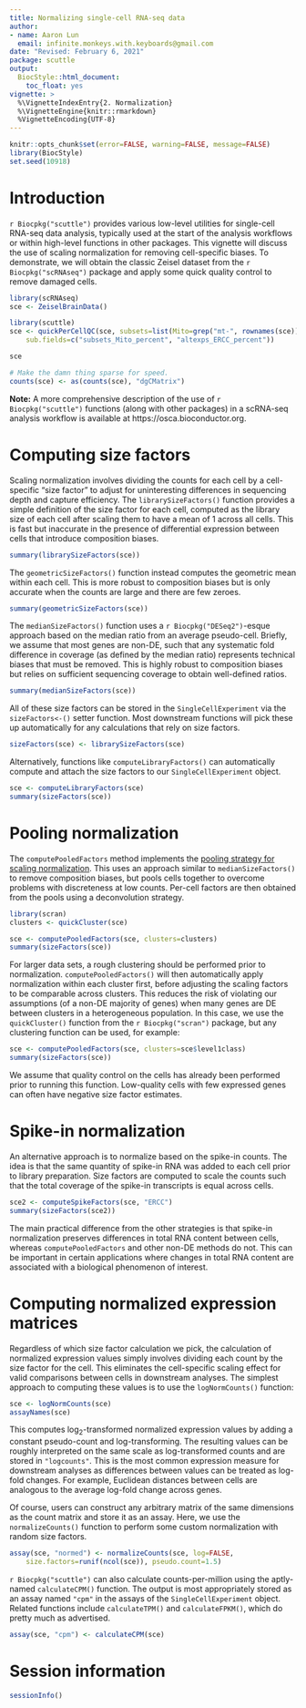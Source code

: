 ```yaml
---
title: Normalizing single-cell RNA-seq data
author:
- name: Aaron Lun
  email: infinite.monkeys.with.keyboards@gmail.com
date: "Revised: February 6, 2021"
package: scuttle 
output:
  BiocStyle::html_document:
    toc_float: yes
vignette: >
  %\VignetteIndexEntry{2. Normalization}
  %\VignetteEngine{knitr::rmarkdown}
  %VignetteEncoding{UTF-8}
---
```


```r
knitr::opts_chunk$set(error=FALSE, warning=FALSE, message=FALSE)
library(BiocStyle)
set.seed(10918)
```

# Introduction

`r Biocpkg("scuttle")` provides various low-level utilities for single-cell RNA-seq data analysis,
typically used at the start of the analysis workflows or within high-level functions in other packages.
This vignette will discuss the use of scaling normalization for removing cell-specific biases.
To demonstrate, we will obtain the classic Zeisel dataset from the `r Biocpkg("scRNAseq")` package
and apply some quick quality control to remove damaged cells.

```r
library(scRNAseq)
sce <- ZeiselBrainData()

library(scuttle)
sce <- quickPerCellQC(sce, subsets=list(Mito=grep("mt-", rownames(sce))),
    sub.fields=c("subsets_Mito_percent", "altexps_ERCC_percent")) 

sce
```

```r
# Make the damn thing sparse for speed.
counts(sce) <- as(counts(sce), "dgCMatrix")
```

**Note:** A more comprehensive description of the use of `r Biocpkg("scuttle")` functions
(along with other packages) in a scRNA-seq analysis workflow is available at https://osca.bioconductor.org.

# Computing size factors

Scaling normalization involves dividing the counts for each cell by a cell-specific "size factor" to adjust for uninteresting differences in sequencing depth and capture efficiency.
The `librarySizeFactors()` function provides a simple definition of the size factor for each cell,
computed as the library size of each cell after scaling them to have a mean of 1 across all cells.
This is fast but inaccurate in the presence of differential expression between cells that introduce composition biases.

```r
summary(librarySizeFactors(sce))
```

The `geometricSizeFactors()` function instead computes the geometric mean within each cell.
This is more robust to composition biases but is only accurate when the counts are large and there are few zeroes.

```r
summary(geometricSizeFactors(sce))
```

The `medianSizeFactors()` function uses a `r Biocpkg("DESeq2")`-esque approach based on the median ratio from an average pseudo-cell.
Briefly, we assume that most genes are non-DE, such that any systematic fold difference in coverage (as defined by the median ratio) represents technical biases that must be removed.
This is highly robust to composition biases but relies on sufficient sequencing coverage to obtain well-defined ratios.

```r
summary(medianSizeFactors(sce))
```

All of these size factors can be stored in the `SingleCellExperiment` via the `sizeFactors<-()` setter function.
Most downstream functions will pick these up automatically for any calculations that rely on size factors.

```r
sizeFactors(sce) <- librarySizeFactors(sce)
```

Alternatively, functions like `computeLibraryFactors()` can automatically compute and attach the size factors to our `SingleCellExperiment` object.

```r
sce <- computeLibraryFactors(sce)
summary(sizeFactors(sce))
```

# Pooling normalization

The `computePooledFactors` method implements the [pooling strategy for scaling normalization](https://doi.org/10.1186/s13059-016-0947-7).
This uses an approach similar to `medianSizeFactors()` to remove composition biases, 
but pools cells together to overcome problems with discreteness at low counts.
Per-cell factors are then obtained from the pools using a deconvolution strategy.

```r
library(scran)
clusters <- quickCluster(sce)

sce <- computePooledFactors(sce, clusters=clusters)
summary(sizeFactors(sce))
```

For larger data sets, a rough clustering should be performed prior to normalization.
`computePooledFactors()` will then automatically apply normalization within each cluster first, before adjusting the scaling factors to be comparable across clusters.
This reduces the risk of violating our assumptions (of a non-DE majority of genes) when many genes are DE between clusters in a heterogeneous population.
In this case, we use the `quickCluster()` function from the `r Biocpkg("scran")` package, but any clustering function can be used, for example:

```r
sce <- computePooledFactors(sce, clusters=sce$level1class)
summary(sizeFactors(sce))
```

We assume that quality control on the cells has already been performed prior to running this function.
Low-quality cells with few expressed genes can often have negative size factor estimates.

# Spike-in normalization

An alternative approach is to normalize based on the spike-in counts. 
The idea is that the same quantity of spike-in RNA was added to each cell prior to library preparation.
Size factors are computed to scale the counts such that the total coverage of the spike-in transcripts is equal across cells.

```r
sce2 <- computeSpikeFactors(sce, "ERCC")
summary(sizeFactors(sce2))
```

The main practical difference from the other strategies is that spike-in normalization preserves differences in total RNA content between cells, whereas `computePooledFactors` and other non-DE methods do not.
This can be important in certain applications where changes in total RNA content are associated with a biological phenomenon of interest.

# Computing normalized expression matrices

Regardless of which size factor calculation we pick, the calculation of normalized expression values simply involves dividing each count by the size factor for the cell.
This eliminates the cell-specific scaling effect for valid comparisons between cells in downstream analyses.
The simplest approach to computing these values is to use the `logNormCounts()` function:

```r
sce <- logNormCounts(sce)
assayNames(sce)
```

This computes log~2~-transformed normalized expression values by adding a constant pseudo-count and log-transforming.
The resulting values can be roughly interpreted on the same scale as log-transformed counts and are stored in `"logcounts"`.
This is the most common expression measure for downstream analyses as differences between values can be treated as log-fold changes.
For example, Euclidean distances between cells are analogous to the average log-fold change across genes.

Of course, users can construct any arbitrary matrix of the same dimensions as the count matrix and store it as an assay.
Here, we use the `normalizeCounts()` function to perform some custom normalization with random size factors.

```r
assay(sce, "normed") <- normalizeCounts(sce, log=FALSE,
    size.factors=runif(ncol(sce)), pseudo.count=1.5)
```

`r Biocpkg("scuttle")` can also calculate counts-per-million using the aptly-named `calculateCPM()` function.
The output is most appropriately stored as an assay named `"cpm"` in the assays of the `SingleCellExperiment` object.
Related functions include `calculateTPM()` and `calculateFPKM()`, which do pretty much as advertised.

```r
assay(sce, "cpm") <- calculateCPM(sce)
```

# Session information {-}

```r
sessionInfo()
```

